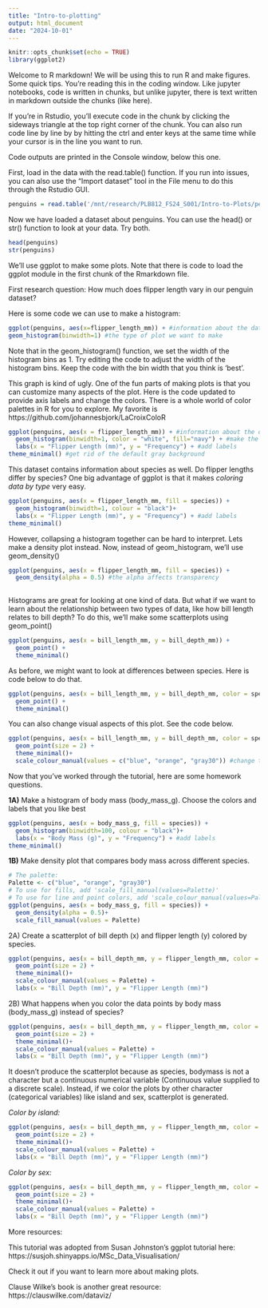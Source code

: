 ```yaml
---
title: "Intro-to-plotting"
output: html_document
date: "2024-10-01"
---
```


```r
knitr::opts_chunk$set(echo = TRUE)
library(ggplot2)

```

Welcome to R markdown! We will be using this to run R and make figures. Some quick tips. You're reading this in the coding window. Like jupyter notebooks, code is written in chunks, but unlike jupyter, there is text written in markdown outside the chunks (like here).

If you're in Rstudio, you'll execute code in the chunk by clicking the sideways triangle at the top right corner of the chunk. You can also run code line by line by by hitting the ctrl and enter keys at the same time while your cursor is in the line you want to run. 

Code outputs are printed in the Console window, below this one.

First, load in the data with the read.table() function. If you run into issues, you can also use the "Import dataset" tool in the File menu to do this through the Rstudio GUI.

```r
penguins = read.table('/mnt/research/PLB812_FS24_S001/Intro-to-Plots/penguins.txt', header=T)

```

Now we have loaded a dataset about penguins. You can use the head() or str() function to look at your data. Try both.

```r
head(penguins)
str(penguins)
```

We'll use ggplot to make some plots. Note that there is code to load the ggplot module in the first chunk of the Rmarkdown file.

First research question: How much does flipper length vary in our penguin dataset?


Here is some code we can use to make a histogram:
```r
ggplot(penguins, aes(x=flipper_length_mm)) + #information about the dataset
geom_histogram(binwidth=1) #the type of plot we want to make
```

Note that in the geom_histogram() function, we set the width of the histogram bins as 1. Try editing the code to adjust the width of the histogram bins. Keep the code with the bin width that you think is 'best'.

This graph is kind of ugly. One of the fun parts of making plots is that you can customize many aspects of the plot. Here is the code updated to provide axis labels and change the colors. There is a whole world of color palettes in R for you to explore. My favorite is https://github.com/johannesbjork/LaCroixColoR

```r
ggplot(penguins, aes(x = flipper_length_mm)) + #information about the dataset
  geom_histogram(binwidth=1, color = "white", fill="navy") + #make the figure
  labs(x = "Flipper Length (mm)", y = "Frequency") + #add labels
theme_minimal() #get rid of the default gray background

```

This dataset contains information about species as well. Do flipper lengths differ by species? One big advantage of ggplot is that it makes *coloring data by type* very easy.

```r
ggplot(penguins, aes(x = flipper_length_mm, fill = species)) +
  geom_histogram(binwidth=1, colour = "black")+
  labs(x = "Flipper Length (mm)", y = "Frequency") + #add labels
theme_minimal()

```

However, collapsing a histogram together can be hard to interpret. Lets make a density plot instead. Now, instead of geom_histogram, we'll use geom_density()

```r
ggplot(penguins, aes(x = flipper_length_mm, fill = species)) +
  geom_density(alpha = 0.5) #the alpha affects transparency
  
```

Histograms are great for looking at one kind of data. But what if we want to learn about the relationship between two types of data, like how bill length relates to bill depth? To do this, we'll make some scatterplots using geom_point()


```r
ggplot(penguins, aes(x = bill_length_mm, y = bill_depth_mm)) +
  geom_point() +
  theme_minimal()
```

As before, we might want to look at differences between species. Here is code below to do that.

```r
ggplot(penguins, aes(x = bill_length_mm, y = bill_depth_mm, color = species)) +
  geom_point() +
  theme_minimal()
```

You can also change visual aspects of this plot. See the code below.

```r
ggplot(penguins, aes(x = bill_length_mm, y = bill_depth_mm, color = species)) + #change the size 
  geom_point(size = 2) +
  theme_minimal()+
  scale_colour_manual(values = c("blue", "orange", "gray30")) #change the color

```


Now that you've worked through the tutorial, here are some homework questions.

**1A)** Make a histogram of body mass (body_mass_g). Choose the colors and labels that you like best

```r
ggplot(penguins, aes(x = body_mass_g, fill = species)) +
  geom_histogram(binwidth=100, colour = "black")+
  labs(x = "Body Mass (g)", y = "Frequency") + #add labels
theme_minimal()
```

**1B)** Make density plot that compares body mass across different species.

```r
# The palette:
Palette <- c("blue", "orange", "gray30")
# To use for fills, add 'scale_fill_manual(values=Palette)'
# To use for line and point colors, add 'scale_colour_manual(values=Palette)'
ggplot(penguins, aes(x = body_mass_g, fill = species)) +
  geom_density(alpha = 0.5)+
  scale_fill_manual(values = Palette)
```

2A) Create a scatterplot of bill depth (x) and flipper length (y) colored by species.

```r
ggplot(penguins, aes(x = bill_depth_mm, y = flipper_length_mm, color = species)) + #change the size 
  geom_point(size = 2) +
  theme_minimal()+
  scale_colour_manual(values = Palette) +
  labs(x = "Bill Depth (mm)", y = "Flipper Length (mm)")
```

2B) What happens when you color the data points by body mass (body_mass_g) instead of species?

```r
ggplot(penguins, aes(x = bill_depth_mm, y = flipper_length_mm, color = body_mass_g)) + #change the size 
  geom_point(size = 2) +
  theme_minimal()+
  scale_colour_manual(values = Palette) +
  labs(x = "Bill Depth (mm)", y = "Flipper Length (mm)")

```
It doesn't produce the scatterplot because as species, bodymass is not a character but a continuous numerical variable (Continuous value supplied to a discrete scale). Instead, if we color the plots by other character (categorical variables) like island and sex, scatterplot is generated.

*Color by island:*
```r
ggplot(penguins, aes(x = bill_depth_mm, y = flipper_length_mm, color = island)) + #change the size 
  geom_point(size = 2) +
  theme_minimal()+
  scale_colour_manual(values = Palette) +
  labs(x = "Bill Depth (mm)", y = "Flipper Length (mm)")

```

*Color by sex:*
```r
ggplot(penguins, aes(x = bill_depth_mm, y = flipper_length_mm, color = sex)) + #change the size 
  geom_point(size = 2) +
  theme_minimal()+
  scale_colour_manual(values = Palette) +
  labs(x = "Bill Depth (mm)", y = "Flipper Length (mm)")

```


More resources:

This tutorial was adopted from Susan Johnston's ggplot tutorial here: https://susjoh.shinyapps.io/MSc_Data_Visualisation/

Check it out if you want to learn more about making plots.

Clause Wilke's book is another great resource: https://clauswilke.com/dataviz/
